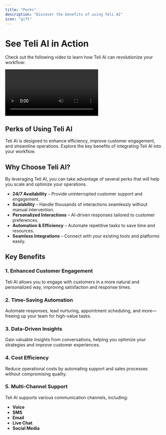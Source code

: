```yaml
---
title: "Perks"
description: "Discover the benefits of using Teli AI"
icon: "gift"
---
```


# See Teli AI in Action

Check out the following video to learn how Teli AI can revolutionize your workflow:

<video
  controls
  className="w-full aspect-video"
  src="https://res.cloudinary.com/dpazvavqx/video/upload/v1741983388/oj4ninqfy7f83mhydipy.mp4"
/>

## Perks of Using Teli AI

Teli AI is designed to enhance efficiency, improve customer engagement, and streamline operations. Explore the key benefits of integrating Teli AI into your workflow.

## Why Choose Teli AI?

By leveraging Teli AI, you can take advantage of several perks that will help you scale and optimize your operations.

- **24/7 Availability** – Provide uninterrupted customer support and engagement.
- **Scalability** – Handle thousands of interactions seamlessly without manual intervention.
- **Personalized Interactions** – AI-driven responses tailored to customer preferences.
- **Automation & Efficiency** – Automate repetitive tasks to save time and resources.
- **Seamless Integrations** – Connect with your existing tools and platforms easily.

## Key Benefits

### 1. **Enhanced Customer Engagement**

Teli AI allows you to engage with customers in a more natural and personalized way, improving satisfaction and response times.

### 2. **Time-Saving Automation**

Automate responses, lead nurturing, appointment scheduling, and more—freeing up your team for high-value tasks.

### 3. **Data-Driven Insights**

Gain valuable insights from conversations, helping you optimize your strategies and improve customer experiences.

### 4. **Cost Efficiency**

Reduce operational costs by automating support and sales processes without compromising quality.

### 5. **Multi-Channel Support**

Teli AI supports various communication channels, including:

- **Voice**
- **SMS**
- **Email**
- **Live Chat**
- **Social Media**

